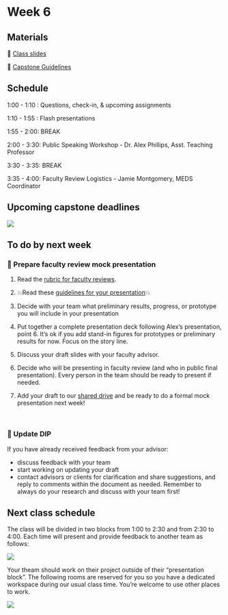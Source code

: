 # Week 6


## Materials

📕 [Class slides](https://docs.google.com/presentation/d/1VxwF1LOY-5_-O-npwgSPTzZr9W8pro8UhmJbrvNsZwQ/edit?usp=sharing)

📖 [Capstone Guidelines](https://drive.google.com/file/d/1qftu6sNqHeiv0p5K2xhfV8rfdc14oOk_/view?usp=share_link)


## Schedule

1:00 - 1:10 : Questions, check-in, & upcoming assignments

1:10 - 1:55 : Flash presentations

1:55 - 2:00: BREAK

2:00 - 3:30: Public Speaking Workshop - Dr. Alex Phillips, Asst. Teaching Professor

3:30 - 3:35: BREAK

3:35 - 4:00: Faculty Review Logistics - Jamie Montgomery, MEDS Coordinator


## Upcoming capstone deadlines

![](/411a_winter/images/411a_2025_deadlines3.png)


## To do by next week

### 💬 Prepare faculty review mock presentation

1. Read the [rubric for faculty reviews](https://docs.google.com/presentation/d/1qYm7QCg1T05E8DFLZGTb2JkCVnazUEZ-5pxDRidLuuo/edit#slide=id.ge6b7f452cd_0_6982).

2. 💥Read these [guidelines for your presentation](https://docs.google.com/presentation/d/1rMpHTbqVPNEDBZc_o8asS2wf_RsBU7IXkBNN91qx2SA/edit?usp=sharing)💥

3. Decide with your team what preliminary results, progress, or prototype you will include in your presentation

4. Put together a complete presentation deck following Alex’s presentation, point 6. It’s ok if you add stand-in figures for prototypes or preliminary results for now. Focus on the story line. 

5. Discuss your draft slides with your faculty advisor. 

6. Decide who will be presenting in faculty review (and who in public final presentation). Every person in the team should be ready to present if needed.

7. Add your draft to our [shared drive](https://drive.google.com/drive/folders/1iJWmncW70KHbPyDfCPQraPg6rOcis75m?usp=share_link) and be ready to do a formal mock presentation next week! 

<br>

### 📝 Update DIP

If you have already received feedback from your advisor:

- discuss feedback with your team
- start working on updating your draft
- contact advisors or clients for clarification and share suggestions, and reply to comments within the document as needed. Remember to always do your research and discuss with your team first! 

## Next class schedule

The class will be divided in two blocks from 1:00 to 2:30 and from 2:30 to 4:00. Each time will present and provide feedback to another team as follows:

![](/411a_winter/images/presentations_blocks_1.png)

Your theam should work on their project outside of their "presentation block". The following rooms are reserved for you so you have a dedicated workspace during our usual class time. You’re welcome to use other places to work. 

![](/411a_winter/images/presentations_rooms_1.png)